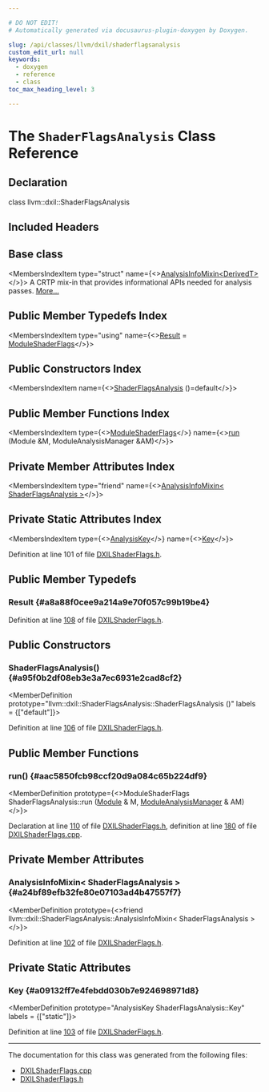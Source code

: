 ```yaml
---

# DO NOT EDIT!
# Automatically generated via docusaurus-plugin-doxygen by Doxygen.

slug: /api/classes/llvm/dxil/shaderflagsanalysis
custom_edit_url: null
keywords:
  - doxygen
  - reference
  - class
toc_max_heading_level: 3

---
```





# The `ShaderFlagsAnalysis` Class Reference

<DoxygenPage pluginConfig={pluginConfig}>



## Declaration

<CodeBlock>class llvm::dxil::ShaderFlagsAnalysis</CodeBlock>

## Included Headers

<IncludesList>
<IncludesListItem
  filePath="Target/DirectX/DXILShaderFlags.h"
  permalink="/docs/api/files/lib/lib/target/lib/target/directx/dxilshaderflags-h"
  isLocal="true" />
</IncludesList>

## Base class

<MembersIndex>

<MembersIndexItem
  type="struct"
  name={<><a href="/docs/api/structs/llvm/analysisinfomixin">AnalysisInfoMixin&lt;DerivedT&gt;</a></>}>
A CRTP mix-in that provides informational APIs needed for analysis passes. <a href="/docs/api/structs/llvm/analysisinfomixin/#details">More...</a>
</MembersIndexItem>

</MembersIndex>

## Public Member Typedefs Index

<MembersIndex>

<MembersIndexItem
  type="using"
  name={<><a href="#a8a88f0cee9a214a9e70f057c99b19be4">Result</a> = <a href="/docs/api/structs/llvm/dxil/moduleshaderflags">ModuleShaderFlags</a></>}>
</MembersIndexItem>

</MembersIndex>

## Public Constructors Index

<MembersIndex>

<MembersIndexItem
  name={<><a href="#a95f0b2df08eb3e3a7ec6931e2cad8cf2">ShaderFlagsAnalysis</a> ()=default</>}>
</MembersIndexItem>

</MembersIndex>

## Public Member Functions Index

<MembersIndex>

<MembersIndexItem
  type={<><a href="/docs/api/structs/llvm/dxil/moduleshaderflags">ModuleShaderFlags</a></>}
  name={<><a href="#aac5850fcb98ccf20d9a084c65b224df9">run</a> (Module &amp;M, ModuleAnalysisManager &amp;AM)</>}>
</MembersIndexItem>

</MembersIndex>

## Private Member Attributes Index

<MembersIndex>

<MembersIndexItem
  type="friend"
  name={<><a href="#a24bf89efb32fe80e07103ad4b47557f7">AnalysisInfoMixin&lt; ShaderFlagsAnalysis &gt;</a></>}>
</MembersIndexItem>

</MembersIndex>

## Private Static Attributes Index

<MembersIndex>

<MembersIndexItem
  type={<><a href="/docs/api/structs/llvm/analysiskey">AnalysisKey</a></>}
  name={<><a href="#a09132ff7e4febdd030b7e924698971d8">Key</a></>}>
</MembersIndexItem>

</MembersIndex>


Definition at line 101 of file <a href="/docs/api/files/lib/lib/target/lib/target/directx/dxilshaderflags-h">DXILShaderFlags.h</a>.

<SectionDefinition>

## Public Member Typedefs

### Result {#a8a88f0cee9a214a9e70f057c99b19be4}

<MemberDefinition
  prototype="using llvm::dxil::ShaderFlagsAnalysis::Result =  ModuleShaderFlags">

Definition at line <a href="/docs/api/files/lib/lib/target/lib/target/directx/dxilshaderflags-h/#l00108">108</a> of file <a href="/docs/api/files/lib/lib/target/lib/target/directx/dxilshaderflags-h">DXILShaderFlags.h</a>.
</MemberDefinition>

</SectionDefinition>

<SectionDefinition>

## Public Constructors

### ShaderFlagsAnalysis() {#a95f0b2df08eb3e3a7ec6931e2cad8cf2}

<MemberDefinition
  prototype="llvm::dxil::ShaderFlagsAnalysis::ShaderFlagsAnalysis ()"
  labels = {["default"]}>

Definition at line <a href="/docs/api/files/lib/lib/target/lib/target/directx/dxilshaderflags-h/#l00106">106</a> of file <a href="/docs/api/files/lib/lib/target/lib/target/directx/dxilshaderflags-h">DXILShaderFlags.h</a>.
</MemberDefinition>

</SectionDefinition>

<SectionDefinition>

## Public Member Functions

### run() {#aac5850fcb98ccf20d9a084c65b224df9}

<MemberDefinition
  prototype={<>ModuleShaderFlags ShaderFlagsAnalysis::run (<a href="/docs/api/classes/llvm/module">Module</a> &amp; M, <a href="/docs/api/namespaces/llvm/#af9c9208365fd9ce11392b4d79485e259">ModuleAnalysisManager</a> &amp; AM)</>}>

Declaration at line <a href="/docs/api/files/lib/lib/target/lib/target/directx/dxilshaderflags-h/#l00110">110</a> of file <a href="/docs/api/files/lib/lib/target/lib/target/directx/dxilshaderflags-h">DXILShaderFlags.h</a>, definition at line <a href="/docs/api/files/lib/lib/target/lib/target/directx/dxilshaderflags-cpp/#l00180">180</a> of file <a href="/docs/api/files/lib/lib/target/lib/target/directx/dxilshaderflags-cpp">DXILShaderFlags.cpp</a>.
</MemberDefinition>

</SectionDefinition>

<SectionDefinition>

## Private Member Attributes

### AnalysisInfoMixin&lt; ShaderFlagsAnalysis &gt; {#a24bf89efb32fe80e07103ad4b47557f7}

<MemberDefinition
  prototype={<>friend llvm::dxil::ShaderFlagsAnalysis::AnalysisInfoMixin&lt; ShaderFlagsAnalysis &gt;</>}>

Definition at line <a href="/docs/api/files/lib/lib/target/lib/target/directx/dxilshaderflags-h/#l00102">102</a> of file <a href="/docs/api/files/lib/lib/target/lib/target/directx/dxilshaderflags-h">DXILShaderFlags.h</a>.
</MemberDefinition>

</SectionDefinition>

<SectionDefinition>

## Private Static Attributes

### Key {#a09132ff7e4febdd030b7e924698971d8}

<MemberDefinition
  prototype="AnalysisKey ShaderFlagsAnalysis::Key"
  labels = {["static"]}>

Definition at line <a href="/docs/api/files/lib/lib/target/lib/target/directx/dxilshaderflags-h/#l00103">103</a> of file <a href="/docs/api/files/lib/lib/target/lib/target/directx/dxilshaderflags-h">DXILShaderFlags.h</a>.
</MemberDefinition>

</SectionDefinition>

<hr/>

The documentation for this class was generated from the following files:

<ul>
<li><a href="/docs/api/files/lib/lib/target/lib/target/directx/dxilshaderflags-cpp">DXILShaderFlags.cpp</a></li>
<li><a href="/docs/api/files/lib/lib/target/lib/target/directx/dxilshaderflags-h">DXILShaderFlags.h</a></li>
</ul>

</DoxygenPage>
